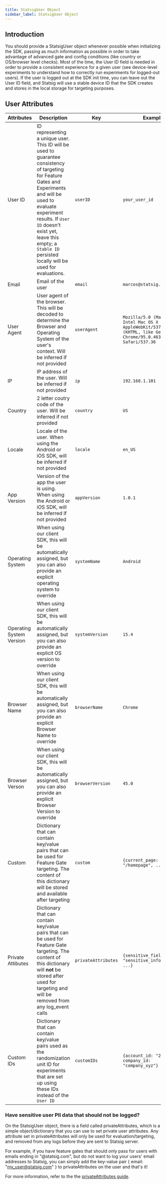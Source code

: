 ```yaml
---
title: StatsigUser Object
sidebar_label: StatsigUser Object
---
```


## Introduction

You should provide a StatsigUser object whenever possible when initializing the SDK, passing as much information as possible in order to take advantage of advanced gate and config conditions (like country or OS/browser level checks). Most of the time, the User ID field is needed in order to provide a consistent experience for a given user (see device-level experiments to understand how to correctly run experiments for logged-out users). If the user is logged out at the SDK init time, you can leave out the User ID field, and Statsig will use a stable device ID that the SDK creates and stores in the local storage for targeting purposes.

## User Attributes

| Attributes               | Description                                                                                                                                                                                                                                                             | Key                 | Example                                                                                                                    |
| ------------------------ | ----------------------------------------------------------------------------------------------------------------------------------------------------------------------------------------------------------------------------------------------------------------------- | ------------------- | -------------------------------------------------------------------------------------------------------------------------- |
| User ID                  | ID representing a unique user. This ID will be used to guarantee consistency of targeting for Feature Gates and Experiments and will be used to evaluate experiment results. If `User ID` doesn't exist yet, leave this empty; a `Stable ID` persisted locally will be used for evaluations. | `userID`            | `your_user_id`                                                                                                             |
| Email                    | Email of the user                                                                                                                                                                                                                                                       | `email`             | `marcos@statsig.com`                                                                                                       |
| User Agent               | User agent of the browser. This will be decoded to determine the Browser and Operating System of the user's context. Will be inferred if not provided                                                                                                                   | `userAgent`         | `Mozilla/5.0 (Macintosh; Intel Mac OS X 10_15_7) AppleWebKit/537.36 (KHTML, like Gecko) Chrome/95.0.4638.40 Safari/537.36` |
| IP                       | IP address of the user. Will be inferred if not provided                                                                                                                                                                                                                | `ip`                | `192.168.1.101`                                                                                                            |
| Country                  | 2 letter coutry code of the user. Will be inferred if not provided                                                                                                                                                                                                      | `country`           | `US`                                                                                                                       |
| Locale                   | Locale of the user. When using the Android or iOS SDK, will be inferred if not provided                                                                                                                                                                                 | `locale`            | `en_US`                                                                                                                    |
| App Version              | Version of the app the user is using. When using the Android or iOS SDK, will be inferred if not provided                                                                                                                                                               | `appVersion`        | `1.0.1`                                                                                                                    |
| Operating System         | When using our client SDK, this will be automatically assigned, but you can also provide an explicit operating system to override                                                                                                                                       | `systemName`        | `Android`                                                                                                                  |
| Operating System Version | When using our client SDK, this will be automatically assigned, but you can also provide an explicit OS version to override                                                                                                                                             | `systemVersion`     | `15.4`                                                                                                                     |
| Browser Name             | When using our client SDK, this will be automatically assigned, but you can also provide an explicit Browser Name to override                                                                                                                                           | `browserName`       | `Chrome`                                                                                                                   |
| Browser Verson           | When using our client SDK, this will be automatically assigned, but you can also provide an explicit Browser Version to override                                                                                                                                        | `browserVersion`    | `45.0`                                                                                                                     |
| Custom                   | Dictionary that can contain key/value pairs that can be used for Feature Gate targeting. The content of this dictionary will be stored and available after targeting                                                                                                    | `custom`            | `{current_page: "/homepage", ...}`                                                                                         |
| Private Attibutes        | Dictionary that can contain key/value pairs that can be used for Feature Gate targeting. The content of this dictionary will **not** be stored after used for targeting and will be removed from any log_event calls                                                    | `privateAttributes` | `{sensitive_field: "sensitive_information", ...}`                                                                          |
| Custom IDs               | Dictionary that can contain key/value pairs used as the randomization unit ID for experiments that are set up using these IDs instead of the `User ID`                                                                                                                  | `customIDs`         | `{account_id: "23456555", company_id: "company_xyz"}`                                                                      |

### Have sensitive user PII data that should not be logged?

On the StatsigUser object, there is a field called privateAttributes, which is a simple object/dictionary that you can use to set private user attributes. Any attribute set in privateAttributes will only be used for evaluation/targeting, and removed from any logs before they are sent to Statsig server.

For example, if you have feature gates that should only pass for users with emails ending in "@statsig.com", but do not want to log your users' email addresses to Statsig, you can simply add the key-value pair { email: "my_user@statsig.com" } to privateAttributes on the user and that's it!

For more information, refer to the the [privateAttributes guide](/guides/private-attributes).
